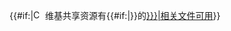 {{#if:{{{1|}}}|[[File:Commons-logo.svg|15px]]&nbsp;维基共享资源有{{#if:{{{2|}}}|{{{2|}}}}}的[[:File:{{{1|}}}|相关文件可用]]}}